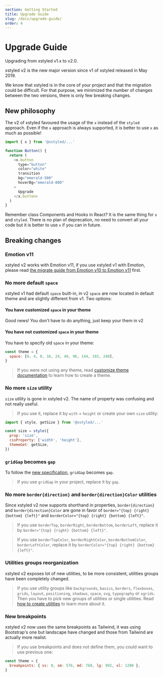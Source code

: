 ```yaml
---
section: Getting Started
title: Upgrade Guide
slug: /docs/upgrade-guide/
order: 4
---
```


# Upgrade Guide

Upgrading from xstyled v1.x to v2.0.

<carbon-ad />

xstyled v2 is the new major version since v1 of xstyled released in May 2019.

We know that xstyled is in the core of your project and that the migration could be difficult. For that purpose, we minimized the number of changes between the two versions, there is only few breaking changes.

## New philosophy

The v2 of xstyled favoured the usage of the `x` instead of the `styled` approach. Even if the `x` approach is always supported, it is better to use `x` as much as possible!

```js
import { x } from '@xstyled/...'

function Button() {
  return (
    <x.button
      type="button"
      color="white"
      transition
      bg="emerald-500"
      hoverBg="emerald-800"
    >
      Upgrade
    </x.button>
  )
}
```

Remember class Components and Hooks in React? It is the same thing for `x` and `styled`. There is no plan of deprecation, no need to convert all your code but it is better to use `x` if you can in future.

## Breaking changes

### Emotion v11

xstyled v2 works with Emotion v11, if you use xstyled v1 with Emotion, please read [the migrate guide from Emotion v10 to Emotion v11](https://emotion.sh/docs/migrating-to-emotion-10#incremental-migration) first.

### No more default `space`

xstyled v1 had default `space` built-in, in v2 `space` are now located in default theme and are slightly different from v1. Two options:

#### You have customized `space` in your theme

Good news! You don't have to do anything, just keep your them in v2

#### You have not customized `space` in your theme

You have to specify old `space` in your theme:

```js
const theme = {
  space: [0, 4, 8, 16, 24, 48, 96, 144, 192, 240],
}
```

> If you were not using any theme, read [customize theme documentation](/docs/theme/) to learn how to create a theme.

### No more `size` utility

`size` utility is gone in xstyled v2. The name of property was confusing and not really useful.

> If you use it, replace it by `with` + `height` or create your own `size` utility:

```js
import { style, getSize } from '@xstyled/...'

const size = style({
  prop: 'size',
  cssProperty: ['width', 'height'],
  themeGet: getSize,
})
```

### `gridGap` becomes `gap`

To follow the [new specification](https://developer.mozilla.org/en-US/docs/Web/CSS/gap), `gridGap` becomes `gap`.

> If you use `gridGap` in your project, replace it by `gap`.

### No more `border{direction}` and `border{direction}Color` utilities

Since xstyled v2 now supports shorthand in properties, `border{direction}` and `border{direction}Color` are gone in favor of `border="{top} {right} {bottom} {left}"` and `borderColor="{top} {right} {bottom} {left}"`.

> If you use `borderTop`, `borderRight`, `borderBottom`, `borderLeft`, replace it by `border="{top} {right} {bottom} {left}"`.

> If you use `borderTopColor`, `borderRightColor`, `borderBottomColor`, `borderLeftColor`, replace it by `borderColor="{top} {right} {bottom} {left}"`.

### Utilities groups reorganization

xstyled v2 exposes lot of new utilities, to be more consistent, utilities groups have been completely changed.

> If you use utility groups like `backgrounds`, `basics`, `borders`, `flexboxes`, `grids`, `layout`, `positioning`, `shadows`, `space`, `svg`, `typography` or `xgrids`. Then you have to pick new groups of utilities or single utilities. Read [how to create utilities](/docs/adding-new-utilities/) to learn more about it.

### New breakpoints

xstyled v2 now uses the same breakpoints as Tailwind, it was using Bootstrap's one but landscape have changed and those from Tailwind are actually more realist.

> If you use breakpoints and does not define them, you could want to use previous one:

```js
const theme = {
  breakpoints: { xs: 0, sm: 576, md: 768, lg: 992, xl: 1200 },
}
```
